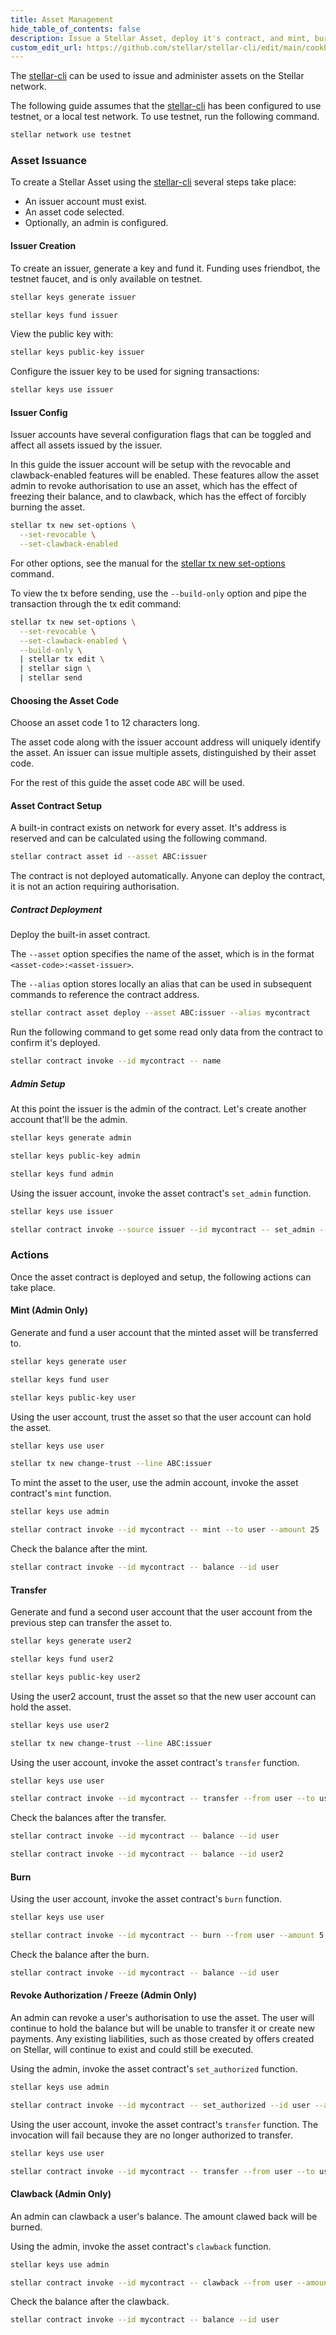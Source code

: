 ```yaml
---
title: Asset Management
hide_table_of_contents: false
description: Issue a Stellar Asset, deploy it's contract, and mint, burn, freeze, and clawback.
custom_edit_url: https://github.com/stellar/stellar-cli/edit/main/cookbook/asset-management.mdx
---
```


The [stellar-cli] can be used to issue and administer assets on the Stellar network.

The following guide assumes that the [stellar-cli] has been configured to use
testnet, or a local test network. To use testnet, run the following command.

```bash
stellar network use testnet
```

### Asset Issuance

To create a Stellar Asset using the [stellar-cli] several steps take place:

- An issuer account must exist.
- An asset code selected.
- Optionally, an admin is configured.

#### Issuer Creation

To create an issuer, generate a key and fund it. Funding uses friendbot, the
testnet faucet, and is only available on testnet.

```bash
stellar keys generate issuer
```

```bash
stellar keys fund issuer
```

View the public key with:

```bash
stellar keys public-key issuer
```

Configure the issuer key to be used for signing transactions:

```bash
stellar keys use issuer
```

#### Issuer Config

Issuer accounts have several configuration flags that can be toggled and affect
all assets issued by the issuer.

In this guide the issuer account will be setup with the revocable and
clawback-enabled features will be enabled. These features allow the
asset admin to revoke authorisation to use an asset, which has the
effect of freezing their balance, and to clawback, which has the effect
of forcibly burning the asset.

```bash
stellar tx new set-options \
  --set-revocable \
  --set-clawback-enabled
```

For other options, see the manual for the [stellar tx new set-options] command.

To view the tx before sending, use the `--build-only` option and pipe the
transaction through the tx edit command:

```bash cookbooktest.ignore="because piping isn't supported"
stellar tx new set-options \
  --set-revocable \
  --set-clawback-enabled \
  --build-only \
  | stellar tx edit \
  | stellar sign \
  | stellar send
```

#### Choosing the Asset Code

Choose an asset code 1 to 12 characters long.

The asset code along with the issuer account address will uniquely identify the
asset. An issuer can issue multiple assets, distinguished by their asset code.

For the rest of this guide the asset code `ABC` will be used.

#### Asset Contract Setup

A built-in contract exists on network for every asset. It's address is reserved
and can be calculated using the following command.

```bash
stellar contract asset id --asset ABC:issuer
```

The contract is not deployed automatically. Anyone can deploy the contract, it
is not an action requiring authorisation.

##### Contract Deployment

Deploy the built-in asset contract.

The `--asset` option specifies the name of the asset, which is in the format
`<asset-code>:<asset-issuer>`.

The `--alias` option stores locally an alias that can be used in subsequent
commands to reference the contract address.

```bash
stellar contract asset deploy --asset ABC:issuer --alias mycontract
```

Run the following command to get some read only data from the contract to confirm it's deployed.

```bash
stellar contract invoke --id mycontract -- name
```

##### Admin Setup

At this point the issuer is the admin of the contract.
Let's create another account that'll be the admin.

```bash
stellar keys generate admin
```

```bash
stellar keys public-key admin
```

```bash
stellar keys fund admin
```

Using the issuer account, invoke the asset contract's `set_admin` function.

```bash
stellar keys use issuer
```

```bash
stellar contract invoke --source issuer --id mycontract -- set_admin --new_admin admin
```

### Actions

Once the asset contract is deployed and setup, the following actions can take place.

#### Mint (Admin Only)

Generate and fund a user account that the minted asset will be transferred to.

```bash
stellar keys generate user
```

```bash
stellar keys fund user
```

```bash
stellar keys public-key user
```

Using the user account, trust the asset so that the user account can
hold the asset.

```bash
stellar keys use user
```

```bash
stellar tx new change-trust --line ABC:issuer
```

To mint the asset to the user, use the admin account, invoke the asset
contract's `mint` function.

```bash
stellar keys use admin
```

```bash
stellar contract invoke --id mycontract -- mint --to user --amount 25
```

Check the balance after the mint.

```bash
stellar contract invoke --id mycontract -- balance --id user
```

#### Transfer

Generate and fund a second user account that the user account from the previous
step can transfer the asset to.

```bash
stellar keys generate user2
```

```bash
stellar keys fund user2
```

```bash
stellar keys public-key user2
```

Using the user2 account, trust the asset so that the new user account can hold
the asset.

```bash
stellar keys use user2
```

```bash
stellar tx new change-trust --line ABC:issuer
```

Using the user account, invoke the asset contract's `transfer` function.

```bash
stellar keys use user
```

```bash
stellar contract invoke --id mycontract -- transfer --from user --to user2 --amount 3
```

Check the balances after the transfer.

```bash
stellar contract invoke --id mycontract -- balance --id user
```

```bash
stellar contract invoke --id mycontract -- balance --id user2
```

#### Burn

Using the user account, invoke the asset contract's `burn` function.

```bash
stellar keys use user
```

```bash
stellar contract invoke --id mycontract -- burn --from user --amount 5
```

Check the balance after the burn.

```bash
stellar contract invoke --id mycontract -- balance --id user
```

#### Revoke Authorization / Freeze (Admin Only)

An admin can revoke a user's authorisation to use the asset. The user will
continue to hold the balance but will be unable to transfer it or create new
payments. Any existing liabilities, such as those created by offers created on
Stellar, will continue to exist and could still be executed.

Using the admin, invoke the asset contract's `set_authorized` function.

```bash
stellar keys use admin
```

```bash
stellar contract invoke --id mycontract -- set_authorized --id user --authorize false
```

Using the user account, invoke the asset contract's `transfer` function. The
invocation will fail because they are no longer authorized to transfer.

```bash
stellar keys use user
```

```bash cookbooktest.fail cookbooktest.stderr="balance is deauthorized"
stellar contract invoke --id mycontract -- transfer --from user --to user2 --amount 3
```

#### Clawback (Admin Only)

An admin can clawback a user's balance. The amount clawed back will be burned.

Using the admin, invoke the asset contract's `clawback` function.

```bash
stellar keys use admin
```

```bash
stellar contract invoke --id mycontract -- clawback --from user --amount 1
```

Check the balance after the clawback.

```bash
stellar contract invoke --id mycontract -- balance --id user
```

[stellar-cli]: https://developers.stellar.org/docs/tools/cli
[stellar tx new set-options]: https://developers.stellar.org/docs/tools/cli/stellar-cli#stellar-tx-new-set-options
